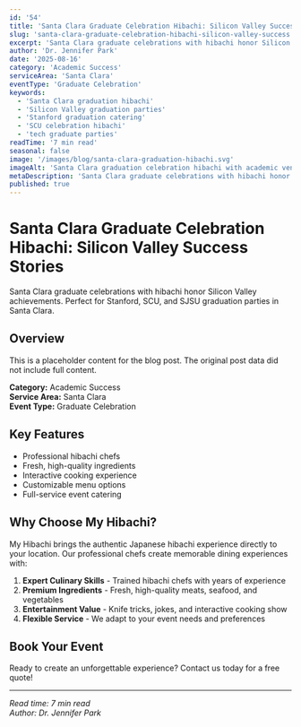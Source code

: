 ```yaml
---
id: '54'
title: 'Santa Clara Graduate Celebration Hibachi: Silicon Valley Success Stories'
slug: 'santa-clara-graduate-celebration-hibachi-silicon-valley-success'
excerpt: 'Santa Clara graduate celebrations with hibachi honor Silicon Valley achievements. Perfect for Stanford, SCU, and SJSU graduation parties in Santa Clara.'
author: 'Dr. Jennifer Park'
date: '2025-08-16'
category: 'Academic Success'
serviceArea: 'Santa Clara'
eventType: 'Graduate Celebration'
keywords:
  - 'Santa Clara graduation hibachi'
  - 'Silicon Valley graduation parties'
  - 'Stanford graduation catering'
  - 'SCU celebration hibachi'
  - 'tech graduate parties'
readTime: '7 min read'
seasonal: false
image: '/images/blog/santa-clara-graduation-hibachi.svg'
imageAlt: 'Santa Clara graduation celebration hibachi with academic venue, graduates in caps and gowns, family celebration, and Silicon Valley success atmosphere'
metaDescription: 'Santa Clara graduate celebrations with hibachi honor Silicon Valley achievements. Perfect for Stanford, SCU, and SJSU graduation parties.'
published: true
---
```


# Santa Clara Graduate Celebration Hibachi: Silicon Valley Success Stories

Santa Clara graduate celebrations with hibachi honor Silicon Valley achievements. Perfect for Stanford, SCU, and SJSU graduation parties in Santa Clara.

## Overview

This is a placeholder content for the blog post. The original post data did not include full content.

**Category:** Academic Success  
**Service Area:** Santa Clara  
**Event Type:** Graduate Celebration

## Key Features

- Professional hibachi chefs
- Fresh, high-quality ingredients
- Interactive cooking experience
- Customizable menu options
- Full-service event catering

## Why Choose My Hibachi?

My Hibachi brings the authentic Japanese hibachi experience directly to your location. Our professional chefs create memorable dining experiences with:

1. **Expert Culinary Skills** - Trained hibachi chefs with years of experience
2. **Premium Ingredients** - Fresh, high-quality meats, seafood, and vegetables
3. **Entertainment Value** - Knife tricks, jokes, and interactive cooking show
4. **Flexible Service** - We adapt to your event needs and preferences

## Book Your Event

Ready to create an unforgettable experience? Contact us today for a free quote!

---

*Read time: 7 min read*  
*Author: Dr. Jennifer Park*

